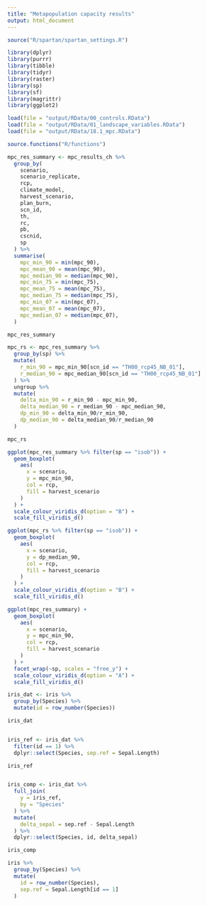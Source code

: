 ```yaml
---
title: "Metapopulation capacity results"
output: html_document
---
```



```r
source("R/spartan/spartan_settings.R")
```


```r
library(dplyr)
library(purrr)
library(tibble)
library(tidyr)
library(raster)
library(sp)
library(sf)
library(magrittr)
library(ggplot2)
```

```r
load(file = "output/RData/00_controls.RData")
load(file = "output/RData/01_landscape_variables.RData")
load(file = "output/RData/18.1_mpc.RData")
```

```r
source.functions("R/functions")
```

```r
mpc_res_summary <- mpc_results_ch %>%
  group_by(
    scenario,
    scenario_replicate,
    rcp,
    climate_model,
    harvest_scenario,
    plan_burn,
    scn_id,
    th,
    rc,
    pb,
    cscnid,
    sp
  ) %>%
  summarise(
    mpc_min_90 = min(mpc_90),
    mpc_mean_90 = mean(mpc_90),
    mpc_median_90 = median(mpc_90),
    mpc_min_75 = min(mpc_75),
    mpc_mean_75 = mean(mpc_75),
    mpc_median_75 = median(mpc_75),
    mpc_min_07 = min(mpc_07),
    mpc_mean_07 = mean(mpc_07),
    mpc_median_07 = median(mpc_07),
  )

mpc_res_summary
```

```r
mpc_rs <- mpc_res_summary %>%
  group_by(sp) %>%
  mutate(
    r_min_90 = mpc_min_90[scn_id == "TH00_rcp45_NB_01"],
    r_median_90 = mpc_median_90[scn_id == "TH00_rcp45_NB_01"]
  ) %>%
  ungroup %>%
  mutate(
    delta_min_90 = r_min_90 - mpc_min_90,
    delta_median_90 = r_median_90 - mpc_median_90,
    dp_min_90 = delta_min_90/r_min_90,
    dp_median_90 = delta_median_90/r_median_90
  )

mpc_rs
```



```r
ggplot(mpc_res_summary %>% filter(sp == "isob")) +
  geom_boxplot(
    aes(
      x = scenario,
      y = mpc_min_90,
      col = rcp,
      fill = harvest_scenario
    ) 
  ) +
  scale_colour_viridis_d(option = "B") +
  scale_fill_viridis_d()
```

```r
ggplot(mpc_rs %>% filter(sp == "isob")) +
  geom_boxplot(
    aes(
      x = scenario,
      y = dp_median_90,
      col = rcp,
      fill = harvest_scenario
    ) 
  ) +
  scale_colour_viridis_d(option = "B") +
  scale_fill_viridis_d()
```

```r
ggplot(mpc_res_summary) +
  geom_boxplot(
    aes(
      x = scenario,
      y = mpc_min_90,
      col = rcp,
      fill = harvest_scenario
    ) 
  ) +
  facet_wrap(~sp, scales = "free_y") +
  scale_colour_viridis_d(option = "A") +
  scale_fill_viridis_d()
```

```r
iris_dat <- iris %>%
  group_by(Species) %>%
  mutate(id = row_number(Species))

iris_dat


iris_ref <- iris_dat %>%
  filter(id == 1) %>%
  dplyr::select(Species, sep.ref = Sepal.Length)

iris_ref


iris_comp <- iris_dat %>%
  full_join(
    y = iris_ref,
    by = "Species"
  ) %>%
  mutate(
    delta_sepal = sep.ref - Sepal.Length
  ) %>%
  dplyr::select(Species, id, delta_sepal)

iris_comp
```

```r
iris %>%
  group_by(Species) %>%
  mutate(
    id = row_number(Species),
    sep.ref = Sepal.Length[id == 1]
  )
```

